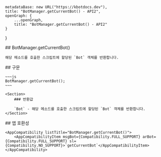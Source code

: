 
    metadataBase: new URL("https://kbotdocs.dev"),
    title: "BotManager.getCurrentBot() - API2",
    openGraph: {
        ...openGraph,
        title: "BotManager.getCurrentBot() - API2"
    }
}

<Section>
    ## BotManager.getCurrentBot()

    해당 메소드를 호출한 스크립트에 할당된 `Bot` 객체를 반환합니다.
</Section>
<Section>
    ## 구문

    ~~~js
    BotManager.getCurrentBot();
    ~~~

    <Section>
        ### 반환값

        `Bot` - 해당 메소드를 호출한 스크립트에 할당된 `Bot` 객체를 반환합니다.
    </Section>
</Section>
<Section>
    ## 앱 호환성

    <AppCompatibility listTitle="BotManager.getCurrentBot()">
        <AppCompatibilityItem msgBot={Compatibility.FULL_SUPPORT} arBot={Compatibility.FULL_SUPPORT} sl={Compatibility.NO_SUPPORT}>`getCurrentBot`</AppCompatibilityItem>
    </AppCompatibility>
</Section>